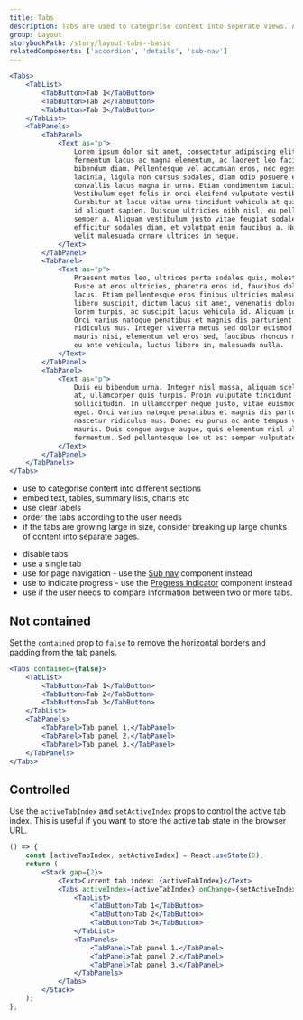 ```yaml
---
title: Tabs
description: Tabs are used to categorise content into seperate views. A user can navigate between each section of content, displaying one section at a time.
group: Layout
storybookPath: /story/layout-tabs--basic
relatedComponents: ['accordion', 'details', 'sub-nav']
---
```


```jsx live
<Tabs>
	<TabList>
		<TabButton>Tab 1</TabButton>
		<TabButton>Tab 2</TabButton>
		<TabButton>Tab 3</TabButton>
	</TabList>
	<TabPanels>
		<TabPanel>
			<Text as="p">
				Lorem ipsum dolor sit amet, consectetur adipiscing elit. Pellentesque
				fermentum lacus ac magna elementum, ac laoreet leo facilisis. Nulla at
				bibendum diam. Pellentesque vel accumsan eros, nec egestas leo. Etiam
				lacinia, ligula non cursus sodales, diam odio posuere eros, pharetra
				convallis lacus magna in urna. Etiam condimentum iaculis mattis.
				Vestibulum eget felis in orci eleifend vulputate vestibulum id mi.
				Curabitur at lacus vitae urna tincidunt vehicula at quis nibh. Quisque
				id aliquet sapien. Quisque ultricies nibh nisl, eu pellentesque dui
				semper a. Aliquam vestibulum justo vitae feugiat sodales. Aenean
				efficitur sodales diam, et volutpat enim faucibus a. Nulla mollis est eu
				velit malesuada ornare ultrices in neque.
			</Text>
		</TabPanel>
		<TabPanel>
			<Text as="p">
				Praesent metus leo, ultrices porta sodales quis, molestie vitae nisl.
				Fusce at eros ultricies, pharetra eros id, faucibus dolor. Nam et nibh
				lacus. Etiam pellentesque eros finibus ultricies malesuada. Sed eget
				libero suscipit, dictum lacus sit amet, venenatis dolor. Sed porttitor
				lorem turpis, ac suscipit lacus vehicula id. Aliquam id venenatis augue.
				Orci varius natoque penatibus et magnis dis parturient montes, nascetur
				ridiculus mus. Integer viverra metus sed dolor euismod consectetur. Cras
				mauris nisi, elementum vel eros sed, faucibus rhoncus mauris. Phasellus
				eu ante vehicula, luctus libero in, malesuada nulla.
			</Text>
		</TabPanel>
		<TabPanel>
			<Text as="p">
				Duis eu bibendum urna. Integer nisl massa, aliquam scelerisque hendrerit
				at, ullamcorper quis turpis. Proin vulputate tincidunt neque ut
				sollicitudin. In ullamcorper neque justo, vitae euismod ante aliquam
				eget. Orci varius natoque penatibus et magnis dis parturient montes,
				nascetur ridiculus mus. Donec eu purus ac ante tempus vulputate ac vel
				mauris. Duis congue augue augue, quis elementum nisl ultricies
				fermentum. Sed pellentesque leo ut est semper vulputate.
			</Text>
		</TabPanel>
	</TabPanels>
</Tabs>
```

<DoHeading />

- use to categorise content into different sections
- embed text, tables, summary lists, charts etc
- use clear labels
- order the tabs according to the user needs
- if the tabs are growing large in size, consider breaking up large chunks of content into separate pages.

<DontHeading />

- disable tabs
- use a single tab
- use for page navigation - use the [Sub nav](components) component instead
- use to indicate progress - use the [Progress indicator](/components/progress-indicator) component instead
- use if the user needs to compare information between two or more tabs.

## Not contained

Set the `contained` prop to `false` to remove the horizontal borders and padding from the tab panels.

```jsx live
<Tabs contained={false}>
	<TabList>
		<TabButton>Tab 1</TabButton>
		<TabButton>Tab 2</TabButton>
		<TabButton>Tab 3</TabButton>
	</TabList>
	<TabPanels>
		<TabPanel>Tab panel 1.</TabPanel>
		<TabPanel>Tab panel 2.</TabPanel>
		<TabPanel>Tab panel 3.</TabPanel>
	</TabPanels>
</Tabs>
```

## Controlled

Use the `activeTabIndex` and `setActiveIndex` props to control the active tab index. This is useful if you want to store the active tab state in the browser URL.

```jsx live
() => {
	const [activeTabIndex, setActiveIndex] = React.useState(0);
	return (
		<Stack gap={2}>
			<Text>Current tab index: {activeTabIndex}</Text>
			<Tabs activeIndex={activeTabIndex} onChange={setActiveIndex}>
				<TabList>
					<TabButton>Tab 1</TabButton>
					<TabButton>Tab 2</TabButton>
					<TabButton>Tab 3</TabButton>
				</TabList>
				<TabPanels>
					<TabPanel>Tab panel 1.</TabPanel>
					<TabPanel>Tab panel 2.</TabPanel>
					<TabPanel>Tab panel 3.</TabPanel>
				</TabPanels>
			</Tabs>
		</Stack>
	);
};
```
